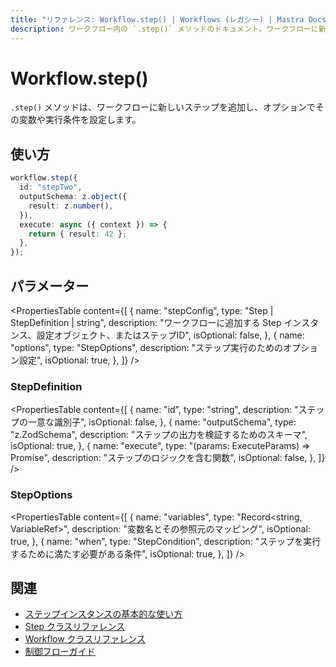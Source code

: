 ```yaml
---
title: "リファレンス: Workflow.step() | Workflows (レガシー) | Mastra Docs"
description: ワークフロー内の `.step()` メソッドのドキュメント。ワークフローに新しいステップを追加します。
---
```




# Workflow.step()

`.step()` メソッドは、ワークフローに新しいステップを追加し、オプションでその変数や実行条件を設定します。



## 使い方

```typescript
workflow.step({
  id: "stepTwo",
  outputSchema: z.object({
    result: z.number(),
  }),
  execute: async ({ context }) => {
    return { result: 42 };
  },
});
```



## パラメーター

<PropertiesTable
  content={[
    {
      name: "stepConfig",
      type: "Step | StepDefinition | string",
      description:
        "ワークフローに追加する Step インスタンス、設定オブジェクト、またはステップID",
      isOptional: false,
    },
    {
      name: "options",
      type: "StepOptions",
      description: "ステップ実行のためのオプション設定",
      isOptional: true,
    },
  ]}
/>

### StepDefinition

<PropertiesTable
  content={[
    {
      name: "id",
      type: "string",
      description: "ステップの一意な識別子",
      isOptional: false,
    },
    {
      name: "outputSchema",
      type: "z.ZodSchema",
      description: "ステップの出力を検証するためのスキーマ",
      isOptional: true,
    },
    {
      name: "execute",
      type: "(params: ExecuteParams) => Promise<any>",
      description: "ステップのロジックを含む関数",
      isOptional: false,
    },
  ]}
/>

### StepOptions

<PropertiesTable
  content={[
    {
      name: "variables",
      type: "Record<string, VariableRef>",
      description: "変数名とその参照元のマッピング",
      isOptional: true,
    },
    {
      name: "when",
      type: "StepCondition",
      description: "ステップを実行するために満たす必要がある条件",
      isOptional: true,
    },
  ]}
/>



## 関連

- [ステップインスタンスの基本的な使い方](../../docs/workflows-legacy/steps.mdx)
- [Step クラスリファレンス](./step-class.mdx)
- [Workflow クラスリファレンス](./workflow.mdx)
- [制御フローガイド](../../docs/workflows-legacy/control-flow.mdx)
